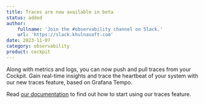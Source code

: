 ```yaml
---
title: Traces are now available in beta
status: added
author:
    fullname: 'Join the #observability channel on Slack.'
    url: 'https://slack.khulnasoft.com'
date: 2023-11-07
category: observability
product: cockpit
---
```


Along with metrics and logs, you can now push and pull traces from your Cockpit. Gain real-time insights and trace the heartbeat of your system with our new traces feature, based on Grafana Tempo.

Read [our documentation](/observability/cockpit/how-to/activate-push-traces/) to find out how to start using our traces feature.

